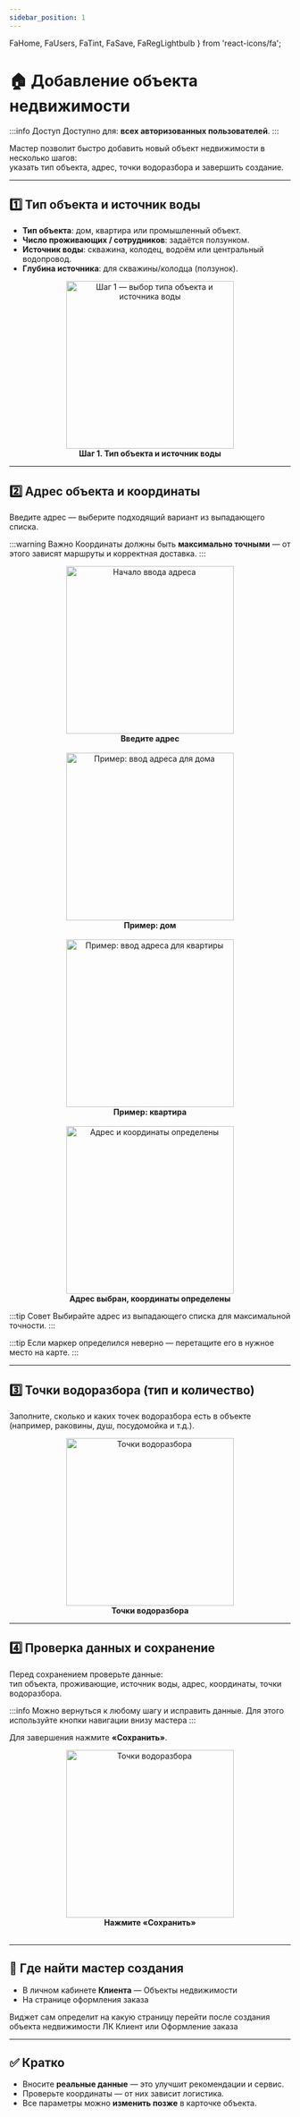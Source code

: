 ```yaml
---
sidebar_position: 1
---
```


  FaHome,
  FaUsers,
  FaTint,
  FaSave,
  FaRegLightbulb
} from 'react-icons/fa';

# 🏠 Добавление объекта недвижимости

:::info Доступ
Доступно для: **всех авторизованных пользователей**.
:::

Мастер позволит быстро добавить новый объект недвижимости в несколько шагов:  
указать тип объекта, адрес, точки водоразбора и завершить создание.

---

## 1️⃣ Тип объекта и источник воды

- <FaHome color="#36b6f2" /> **Тип объекта**: дом, квартира или промышленный объект.
- <FaUsers color="#36b6f2" /> **Число проживающих / сотрудников**: задаётся ползунком.
- <FaTint color="#36b6f2" /> **Источник воды**: скважина, колодец, водоём или центральный водопровод.
- <FaTint color="#36b6f2" /> **Глубина источника**: для скважины/колодца (ползунок).

<div align="center">
  <img src="/img/real-estate/create_step_1.png" alt="Шаг 1 — выбор типа объекта и источника воды" width="300" />
  <figcaption><b>Шаг 1. Тип объекта и источник воды</b></figcaption>
</div>

---

## 2️⃣ Адрес объекта и координаты

Введите адрес — выберите подходящий вариант из выпадающего списка.

:::warning Важно
Координаты должны быть **максимально точными** — от этого зависят маршруты и корректная доставка.
:::

<div align="center">
  <img src="/img/real-estate/create_address_start_step_2.png" alt="Начало ввода адреса" width="300" />
  <figcaption><b>Введите адрес</b></figcaption>
</div>

<br />

<div align="center">
  <img src="/img/real-estate/create_address_process_house_step_2.png" alt="Пример: ввод адреса для дома" width="300" />
  <figcaption><b>Пример: дом</b></figcaption>
</div>

<br />

<div align="center">
  <img src="/img/real-estate/create_address_process_appartament_step_2.png" alt="Пример: ввод адреса для квартиры" width="300" />
  <figcaption><b>Пример: квартира</b></figcaption>
</div>

<br />

<div align="center">
  <img src="/img/real-estate/create_address_complete_step_2.png" alt="Адрес и координаты определены" width="300" />
  <figcaption><b>Адрес выбран, координаты определены</b></figcaption>
</div>

:::tip Совет
Выбирайте адрес из выпадающего списка для максимальной точности.
:::

:::tip
Если маркер определился неверно — перетащите его в нужное место на карте.
:::

---

## 3️⃣ Точки водоразбора (тип и количество)

Заполните, сколько и каких точек водоразбора есть в объекте (например, раковины, душ, посудомойка и т.д.).

<div align="center">
  <img src="/img/real-estate/create_complete_step_3.png" alt="Точки водоразбора" width="300" />
  <figcaption><b>Точки водоразбора</b></figcaption>
</div>

---

## 4️⃣ Проверка данных и сохранение

Перед сохранением проверьте данные:  
тип объекта, проживающие, источник воды, адрес, координаты, точки водоразбора.

:::info
Можно вернуться к любому шагу и исправить данные. Для этого используйте кнопки навигации внизу мастера
:::

Для завершения нажмите <FaSave color="#36b6f2" /> **«Сохранить»**.

<div align="center">
  <img src="/img/real-estate/create_complete_step_3.png" alt="Точки водоразбора" width="300" />
  <figcaption><b>Нажмите «Сохранить»</b></figcaption>
</div>

<br />

---

## 🔎 Где найти мастер создания

- В личном кабинете **Клиента** — <Link to="/account/client#real-estate">Объекты недвижимости</Link>
- На <Link to="/orders/checkout/#real-estate">странице оформления заказа</Link>

Виджет сам определит на какую страницу перейти после создания объекта недвижимости <Link to="/account/client#real-estate">ЛК Клиент</Link> 
или <Link to="/orders/checkout/#real-estate">Оформление заказа</Link>

---

## ✅ Кратко

- Вносите **реальные данные** — это улучшит рекомендации и сервис.
- Проверьте координаты — от них зависит логистика.
- Все параметры можно **изменить позже** в карточке объекта.
